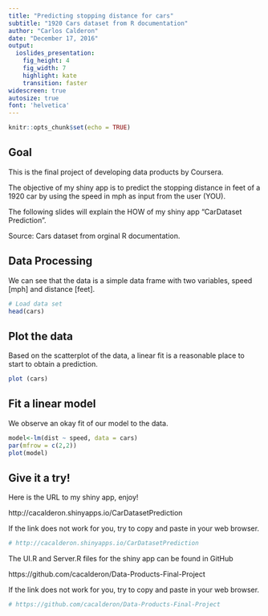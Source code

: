 ```yaml
---
title: "Predicting stopping distance for cars"
subtitle: "1920 Cars dataset from R documentation"
author: "Carlos Calderon"
date: "December 17, 2016"
output: 
  ioslides_presentation: 
    fig_height: 4
    fig_width: 7
    highlight: kate
    transition: faster
widescreen: true
autosize: true
font: 'helvetica'
---
```


```r
knitr::opts_chunk$set(echo = TRUE)
```

## Goal

This is the final project of developing data products by Coursera. 

The objective of my shiny app is to predict the stopping distance in feet of a 1920 car by using the speed in mph as input from the user (YOU). 

The following slides will explain the HOW of my shiny app "CarDataset Prediction". 

Source:
Cars dataset from orginal R documentation.

## Data Processing
We can see that the data is a simple data frame with two variables, speed [mph] and distance [feet].
```r
# Load data set
head(cars)

```

## Plot the data
Based on the scatterplot of the data, a linear fit is a reasonable place to start to obtain a prediction.

```r
plot (cars)
```

## Fit a linear model
We observe an okay fit of our model to the data.
```r
model<-lm(dist ~ speed, data = cars)
par(mfrow = c(2,2))
plot(model)
```

## Give it a try!

Here is the URL to my shiny app, enjoy!

http://cacalderon.shinyapps.io/CarDatasetPrediction

If the link does not work for you, try to copy and paste in your web browser. 

```r
# http://cacalderon.shinyapps.io/CarDatasetPrediction
```

The UI.R and Server.R files for the shiny app can be found in GitHub

https://github.com/cacalderon/Data-Products-Final-Project

If the link does not work for you, try to copy and paste in your web browser. 

```r
# https://github.com/cacalderon/Data-Products-Final-Project
```


